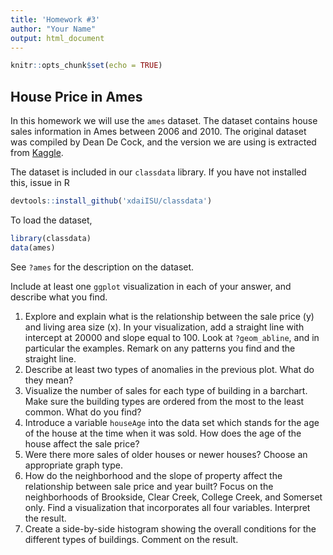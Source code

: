 ```yaml
---
title: 'Homework #3'
author: "Your Name"
output: html_document
---
```


```r
knitr::opts_chunk$set(echo = TRUE)
```

## House Price in Ames

In this homework we will use the `ames` dataset. The dataset contains house sales information in Ames between 2006 and 2010. The original dataset was compiled by Dean De Cock, and the version we are using is extracted from [Kaggle](https://www.kaggle.com/c/house-prices-advanced-regression-techniques/overview).

The dataset is included in our `classdata` library. If you have not installed this, issue in R
```r
devtools::install_github('xdaiISU/classdata')
```

To load the dataset, 
```r
library(classdata)
data(ames)
```
See `?ames` for the description on the dataset.

Include at least one `ggplot` visualization in each of your answer, and describe what you find.
<!-- **Submission instructions**: Create a folder named `ds202_hw3`, and name the RMarkDown file `hw3.Rmd`  which should include your solutions under this folder. For submission, create a GitHub repository named `ds202_hw3` under your GitHub account, and push both `hw3.Rmd` and the knitted `hw3.html` before the deadline. I will assume you use the same GitHub username as for your HW2 submission. The latest version of your homework appearing on GitHub before the deadline is graded. *It is crucial to follow the exact folder structure and file names*, so that your homework can be reproduced and graded by an automated script. This homework is **due on Feb 19** before class. -->

1. Explore and explain what is the relationship between the sale price (y) and living area size (x). In your visualization, add a straight line with intercept at 20000 and slope equal to 100. Look at `?geom_abline`, and in particular the examples. Remark on any patterns you find and the straight line.
2. Describe at least two types of anomalies in the previous plot. What do they mean?
3. Visualize the number of sales for each type of building in a barchart. Make sure the building types are ordered from the most to the least common. What do you find?
4. Introduce a variable `houseAge` into the data set which stands for the age of the house at the time when it was sold. How does the age of the house affect the sale price? 
5. Were there more sales of older houses or newer houses? Choose an appropriate graph type.
6. How do the neighborhood and the slope of property affect the relationship between sale price and year built? Focus on the neighborhoods of Brookside, Clear Creek, College Creek, and Somerset only. Find a visualization that incorporates all four variables. Interpret the result.
7. Create a side-by-side histogram showing the overall conditions for the different types of buildings. Comment on the result.
